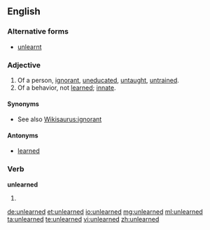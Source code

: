 ==English==

===Alternative forms===
* [[unlearnt]]

===Adjective===
{{en-adj}}

# Of a person, [[ignorant]], [[uneducated]], [[untaught]], [[untrained]].
# Of a behavior, not [[learned]]; [[innate]].

====Synonyms====
* See also [[Wikisaurus:ignorant]]

====Antonyms====
* [[learned]]

===Verb===
'''unlearned'''

# {{past of|unlearn}}

[[de:unlearned]]
[[et:unlearned]]
[[io:unlearned]]
[[mg:unlearned]]
[[ml:unlearned]]
[[ta:unlearned]]
[[te:unlearned]]
[[vi:unlearned]]
[[zh:unlearned]]